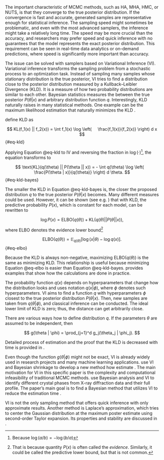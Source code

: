 The important characteristic of MCMC methods, such as HA, MHA, HMC, or NUTS, is that they converge to the true
posterior distribution. If the convergence is fast and accurate, generated samples are representative enough for
statistical inference. The sampling speed might sometimes be problematic, and even with the most advanced samplers, the
inference might take a relatively long time. The speed may be more crucial than the accuracy, and researchers may
prefer speed and quick inference with no guarantees that the model represents the exact posterior distribution. This
requirement can be seen in real-time data analytics or on-demand predictions, where speed is significantly more
important than accuracy.

The issue can be solved with samplers based on Variational Inference (VI). Variational inference transforms the
sampling problem from a stochastic process to an optimization task. Instead of sampling many samples whose stationary
distribution is the true posterior, VI tries to find a distribution close to the posterior distribution measured by a
Kullback–Leibler Divergence (KLD). It is a measure of how two probability distributions are similar to each other.
Bayesian statistics measures the \enquote{distance} between the true posterior $P(\theta | x)$ and arbitrary
distribution function $q$. Interestingly, KLD naturally raises in many statistical methods. One example can be the
maximum likelihood estimation that naturally minimizes the KLD \parencite{ranganath2017black}.

\parencite{KullbackLeibler1951_InformationSufficiency} define KLD as

$$
KL(f_1(x) || f_2(x)) = \int f_1(x) \log \left( 
    \frac{f_1(x)}{f_2(x)}
\right) d x
$$ {#eq-kld}

Applying Equation @eq-kld to IV and reversing the fraction in $\log (\cdot)$[^log-reverse], the equation transforms to

[^log-reverse]: Because $\log (a/b) = -\log(b/a)$

$$
\text{KL}(q(\theta) || P(\theta || x)) = - \int q(\theta) \log \left( 
    \frac{P(\theta | x)}{q(\theta)}
\right) d \theta.
$$ {#eq-kld-bayes}

The smaller the KLD in Equation @eq-kld-bayes is, the closer the proposed distribution $q$ to the true posterior
$P(\theta|x)$ becomes. Many different measures could be used. However, it can be shown (see e.g.
\parencite{Sjolund2023_TutorialParametricVariational}) that with KLD, the predictive probability $P(x)$, which is
constant for each model, can be rewritten to

$$
\log P(x) = \text{ELBO}(q(\theta)) + \text{KL}(q(\theta) || P(\theta || x)),
$$

where ELBO denotes the evidence lower bound[^elbo]

[^elbo]: That is because quantity $P(x)$ is often called the *evidence*. Similarly, it could be called the predictive
lower bound, but that is not common.

$$
\text{ELBO}(q(\theta)) = \mathbb{E}_{q(\theta)} \left[ \log (x | \theta) - \log q(x) \right].
$$ {#eq-elbo}

Because the KLD is always non-negative, maximizing $\text{ELBO}(q(\theta))$ is the same as minimizing KLD. This
relationship is useful because minimizing Equation @eq-elbo is easier than Equation @eq-kld-bayes.
\parencite{Sjolund2023_TutorialParametricVariational} provides examples that show how the calculations are done in
practice.

The probability function $q(x)$ depends on hyperparameters that change how the distribution looks and
\parencite[Chap. 13.7]{Gelman2014_BayesianDataAnalysis} uses notation $q(x|\phi)$, where $\phi$ denotes such
hyperparameters. VI aims to find a function $q$ with hyperparameters $\phi$  
closest to the true posterior distribution $P(\theta | x)$. Then, new samples are taken from $q(\theta | \phi)$, and
classical inference can be conducted. The ideal lower limit of KLD is zero; thus, the distance can get arbitrarily
close.

There are various ways how to define distribution $q$. If the parameters $\theta$ are assumed to be independent, then

$$
g(\theta | \phi) = \prod_{j=1}^d g_j(\theta_j | \phi_j).
$$

Detailed process of estimation and the proof that the KLD is decreased with time is provided in
\parencite[Chap. 13.7]{Gelman2014_BayesianDataAnalysis}.

Even though the function $g(\theta | \phi)$ might not be exact, VI is already widely used in research projects and many
machine learning applications. \parencite{GefangEtAl2019_VariationalBayesianInference} use VI and Bayesian shrinkage to
develop a new method how estimate *\enquote{Vector Autoregressive models with hundreds of macroeconomic variables, or
more}*. The main motivation for VI in this specific paper is the complexity and computational infeasibility of
traditional MCMC methods. \parencite{MurakamiEtAl2025_RapidComprehensiveSearch} use Bayesian analysis and VI to
identify different crystal phases from X-ray diffraction data and their full profile. The paper's main goal is to find
a Bayesian method that utilizes VI to reduce the estimation time *\enquote{from a few hours to seconds}*.

VI is not the only sampling method that offers quick inference with only approximate results. Another method is
Laplace's approximation, which tries to center the Gaussian distribution at the maximum poster estimate using
second-order Taylor expansion. Its properties and stability are discussed in
\parencite{BarberEtAl2016_LaplaceApproximationHighdimensional}.
